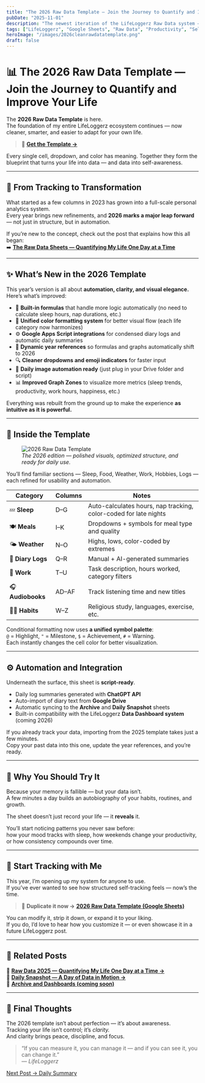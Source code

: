 ```yaml
---
title: "The 2026 Raw Data Template — Join the Journey to Quantify and Improve Your Life This Year"
pubDate: "2025-11-01"
description: "The newest iteration of the LifeLoggerz Raw Data system — refined, automated, and ready for anyone who wants to track their life in detail using Google Sheets."
tags: ["LifeLoggerz", "Google Sheets", "Raw Data", "Productivity", "Self-Improvement", "Template"]
heroImage: "/images/2026cleanrawdatatemplate.png"
draft: false
---
```


# 📊 The 2026 Raw Data Template — Join the Journey to Quantify and Improve Your Life

The **2026 Raw Data Template** is here.  
The foundation of my entire LifeLoggerz ecosystem continues — now cleaner, smarter, and easier to adapt for your own life.

> 📄 [**Get the Template →**](https://docs.google.com/spreadsheets/d/1bSoK1QHIGkvxMBjmG478fghTF-sZX2KH99Wd-KS7WVI/edit?usp=sharing)

Every single cell, dropdown, and color has meaning. Together they form the blueprint that turns your life into data — and data into self-awareness.

---

## 🌱 From Tracking to Transformation

What started as a few columns in 2023 has grown into a full-scale personal analytics system.  
Every year brings new refinements, and **2026 marks a major leap forward** — not just in structure, but in automation.

If you’re new to the concept, check out the post that explains how this all began:  
➡️ [**The Raw Data Sheets — Quantifying My Life One Day at a Time**](https://lifeloggerz.com/blog/rawdatapost2025/)

---

## ✨ What’s New in the 2026 Template

This year’s version is all about **automation, clarity, and visual elegance.**  
Here’s what’s improved:

- 🧠 **Built-in formulas** that handle more logic automatically (no need to calculate sleep hours, nap durations, etc.)
- 🎨 **Unified color formatting system** for better visual flow (each life category now harmonizes)
- ⚙️ **Google Apps Script integrations** for condensed diary logs and automatic daily summaries  
- 🧾 **Dynamic year references** so formulas and graphs automatically shift to 2026  
- 🔍 **Cleaner dropdowns and emoji indicators** for faster input  
- 📅 **Daily image automation ready** (just plug in your Drive folder and script)
- 📊 **Improved Graph Zones** to visualize more metrics (sleep trends, productivity, work hours, happiness, etc.)

Everything was rebuilt from the ground up to make the experience **as intuitive as it is powerful.**

---

## 🧩 Inside the Template

<figure>
  <img src="/images/rawdatapost/2026-raw-data-sheet.png" alt="2026 Raw Data Template" />
  <figcaption><em>The 2026 edition — polished visuals, optimized structure, and ready for daily use.</em></figcaption>
</figure>

You’ll find familiar sections — Sleep, Food, Weather, Work, Hobbies, Logs — each refined for usability and automation.

| Category | Columns | Notes |
|-----------|----------|-------|
| 💤 **Sleep** | D–G | Auto-calculates hours, nap tracking, color-coded for late nights |
| 🍽 **Meals** | I–K | Dropdowns + symbols for meal type and quality |
| 🌤 **Weather** | N–O | Highs, lows, color-coded by extremes |
| 📔 **Diary Logs** | Q–R | Manual + AI-generated summaries |
| 💼 **Work** | T–U | Task description, hours worked, category filters |
| 🎧 **Audiobooks** | AD–AF | Track listening time and new titles |
| 🧘‍♂️ **Habits** | W–Z | Religious study, languages, exercise, etc. |

Conditional formatting now uses **a unified symbol palette**:  
`@` = Highlight, `"` = Milestone, `$` = Achievement, `#` = Warning.  
Each instantly changes the cell color for better visualization.

---

## ⚙️ Automation and Integration

Underneath the surface, this sheet is **script-ready**.

- Daily log summaries generated with **ChatGPT API**  
- Auto-import of diary text from **Google Drive**  
- Automatic syncing to the **Archive** and **Daily Snapshot** sheets  
- Built-in compatibility with the LifeLoggerz **Data Dashboard system** (coming 2026)

If you already track your data, importing from the 2025 template takes just a few minutes.  
Copy your past data into this one, update the year references, and you’re ready.

---

## 🧠 Why You Should Try It

Because your memory is fallible — but your data isn’t.  
A few minutes a day builds an autobiography of your habits, routines, and growth.

The sheet doesn’t just record your life — it **reveals** it.

You’ll start noticing patterns you never saw before:  
how your mood tracks with sleep, how weekends change your productivity, or how consistency compounds over time.

---

## 🚀 Start Tracking with Me

This year, I’m opening up my system for anyone to use.  
If you’ve ever wanted to see how structured self-tracking feels — now’s the time.

> 🧾 **Duplicate it now →** [**2026 Raw Data Template (Google Sheets)**](https://docs.google.com/spreadsheets/d/1bSoK1QHIGkvxMBjmG478fghTF-sZX2KH99Wd-KS7WVI/edit?usp=sharing)

You can modify it, strip it down, or expand it to your liking.  
If you do, I’d love to hear how you customize it — or even showcase it in a future LifeLoggerz post.

---

## 🧩 Related Posts

📘 [**Raw Data 2025 — Quantifying My Life One Day at a Time →**](https://lifeloggerz.com/blog/rawdatapost2025/)  
📗 [**Daily Snapshot — A Day of Data in Motion →**](https://lifeloggerz.com/blog/daily-snapshot)  
📙 [**Archive and Dashboards (coming soon)**](/blog/archive)

---

## 💬 Final Thoughts

The 2026 template isn’t about perfection — it’s about awareness.  
Tracking your life isn’t control; it’s *clarity.*  
And clarity brings peace, discipline, and focus.

> “If you can measure it, you can manage it — and if you can see it, you can change it.”  
> — *LifeLoggerz*

<div className="post-nav">
  <a className="btn-next" href="/blog/daily-snapshot" aria-label="Next Post: Daily Summary">Next Post → Daily Summary</a>
</div>

